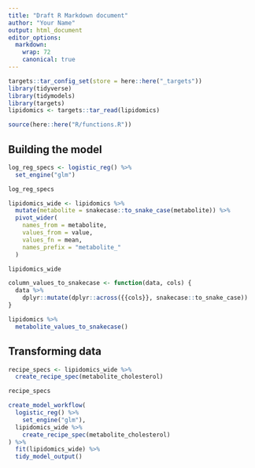 ```yaml
---
title: "Draft R Markdown document"
author: "Your Name"
output: html_document
editor_options:
  markdown:
    wrap: 72
    canonical: true
---
```


```r
targets::tar_config_set(store = here::here("_targets"))
library(tidyverse)
library(tidymodels)
library(targets)
lipidomics <- targets::tar_read(lipidomics)

source(here::here("R/functions.R"))
```

## Building the model

```r
log_reg_specs <- logistic_reg() %>% 
  set_engine("glm")

log_reg_specs
```

```r
lipidomics_wide <- lipidomics %>% 
  mutate(metabolite = snakecase::to_snake_case(metabolite)) %>% 
  pivot_wider(
    names_from = metabolite,
    values_from = value,
    values_fn = mean,
    names_prefix = "metabolite_"
  )

lipidomics_wide
```

```r

column_values_to_snakecase <- function(data, cols) {
  data %>%
    dplyr::mutate(dplyr::across({{cols}}, snakecase::to_snake_case))
}

lipidomics %>%
  metabolite_values_to_snakecase()
```

## Transforming data

```r
recipe_specs <- lipidomics_wide %>%
  create_recipe_spec(metabolite_cholesterol)

recipe_specs
```

```r
create_model_workflow(
  logistic_reg() %>% 
    set_engine("glm"),
  lipidomics_wide %>% 
    create_recipe_spec(metabolite_cholesterol)
) %>% 
  fit(lipidomics_wide) %>% 
  tidy_model_output()

```
